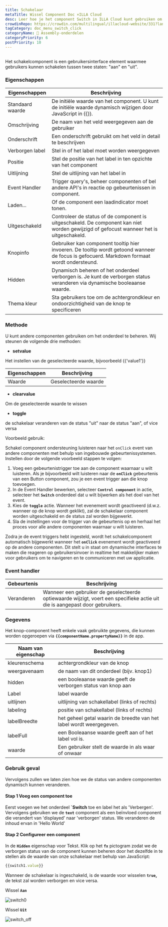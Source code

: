 ```yaml
---
title: Schakelaar
metaTitle: Wissel Component Doc ×ILLA Cloud
desc: Leer hoe je het component Switch in ILLA Cloud kunt gebruiken om een gebruikersinterface te maken die gebruikers laat schakelen tussen twee opties. Zie voorbeelden en eigenschappen van Switch.
crowdinRepo: https://crowdin.com/multilingual/illacloud-website/331?languages=nl&filter=basic&value=0
tagCategory: doc_menu_switch_click
categoryName: 🧬 Assembly-onderdelen
categoryPriority: 6
postPriority: 10
---
```


## <h2 hidden>Wat is Switch?</h2>

Het schakelcomponent is een gebruikersinterface element waarmee gebruikers kunnen schakelen tussen twee staten: "aan" en "uit".

### Eigenschappen

| Eigenschappen    | Beschrijving                                                                                                                               |
| ---------------- | ------------------------------------------------------------------------------------------------------------------------------------------ |
| Standaard waarde | De initiële waarde van het component. U kunt de initiële waarde dynamisch wijzigen door JavaScript in {{}}.                                |
| Omschrijving     | De naam van het veld weergegeven aan de gebruiker                                                                                          |
| Onderschrift     | Een onderschrift gebruikt om het veld in detail te beschrijven                                                                             |
| Verborgen label  | Stel in of het label moet worden weergegeven                                                                                               |
| Positie          | Stel de positie van het label in ten opzichte van het component                                                                            |
| Uitlijning       | Stel de uitlijning van het label in                                                                                                        |
| Event Handler    | Trigger query's, beheer componenten of bel andere API's in reactie op gebeurtenissen in component.                                         |
| Laden...         | Of de component een laadindicator moet tonen.                                                                                              |
| Uitgeschakeld    | Controleer de status of de component is uitgeschakeld. De component kan niet worden gewijzigd of gefocust wanneer het is uitgeschakeld.    |
| Knopinfo         | Gebruiker kan component tooltip hier invoeren. De tooltip wordt getoond wanneer de focus is gefocuerd. Markdown formaat wordt ondersteund. |
| Hidden           | Dynamisch beheren of het onderdeel verborgen is. Je kunt de verborgen status veranderen via dynamische booleaanse waarde.                  |
| Thema kleur      | Sta gebruikers toe om de achtergrondkleur en ondoorzichtigheid van de knop te specificeren                                                 |

### Methode

U kunt andere componenten gebruiken om het onderdeel te beheren. Wij steunen de volgende drie methoden:

-   **setvalue**

Het instellen van de geselecteerde waarde, bijvoorbeeld {{'value1'}}

| Eigenschappen | Beschrijving         |
| ------------- | -------------------- |
| Waarde        | Geselecteerde waarde |

-   **clearvalue**

Om de geselecteerde waarde te wissen

-   **toggle**

de schakelaar veranderen van de status "uit" naar de status "aan", of vice versa

Voorbeeld gebruik:

Schakel component ondersteuning luisteren naar het `onClick` event van andere componenten met behulp van ingebouwde gebeurtenissystemen. Instellen door de volgende voorbeeld stappen te volgen:

1.  Voeg een gebeurtenistrigger toe aan de component waarnaar u wilt luisteren. Als je bijvoorbeeld wilt luisteren naar de **`onClick`** gebeurtenis van een Button component, zou je een event trigger aan die knop toevoegen.
2.  In de Event Handler bewerken, selecteer **`Control component`** in actie, selecteer het **`Switch`** onderdeel dat u wilt bijwerken als het doel van het event.
3.  Kies de **`toggle`** actie. Wanneer het evenement wordt geactiveerd (d.w.z. wanneer op de knop wordt geklikt), zal de schakelaar component worden uitgeschakeld en de status zal worden bijgewerkt.
4.  Sla de instellingen voor de trigger van de gebeurtenis op en herhaal het proces voor alle andere componenten waarnaar u wilt luisteren.

Zodra je de event triggers hebt ingesteld, wordt het schakelcomponent automatisch bijgewerkt wanneer het **`onClick`** evenement wordt geactiveerd op de andere componenten. Dit stelt u in staat om dynamische interfaces te maken die reageren op gebruikersinvoer in realtime het makkelijker maken voor gebruikers om te navigeren en te communiceren met uw applicatie.

### Event handler

| Gebeurtenis | Beschrijving                                                                                                                 |
| ----------- | ---------------------------------------------------------------------------------------------------------------------------- |
| Veranderen  | Wanneer een gebruiker de geselecteerde optiewaarde wijzigt, voert een specifieke actie uit die is aangepast door gebruikers. |

### Gegevens

Het knop-component heeft enkele vaak gebruikte gegevens, die kunnen worden opgeroepen via **`{{componentName.propertyName}}`** in de app.

| Naam van eigenschap | Beschrijving                                                        |
| ------------------- | ------------------------------------------------------------------- |
| kleurenschema       | achtergrondkleur van de knop                                        |
| weergavenaam        | de naam van dit onderdeel (bijv. knop1)                             |
| hidden              | een booleaanse waarde geeft de verborgen status van knop aan        |
| Label               | label waarde                                                        |
| uitlijnen           | uitlijning van schakellabel (links of rechts)                       |
| labeling            | positie van schakellabel (links of rechts)                          |
| labelBreedte        | het geheel getal waarin de breedte van het label wordt weergegeven. |
| labelFull           | een Booleaanse waarde geeft aan of het label vol is.                |
| waarde              | Een gebruiker stelt de waarde in als waar of onwaar                 |

### Gebruik geval

Vervolgens zullen we laten zien hoe we de status van andere componenten dynamisch kunnen veranderen. 

#### Stap 1 Voeg een component toe

Eerst voegen we het onderdeel **\`Switch** toe en label het als 'Verbergen'. Vervolgens gebruiken we de **`text`** component als een beïnvloed component die verandert van 'displayed' naar 'verborgen' status. We veranderen de inhoud ervan in 'Hello World' 

#### Stap 2 Configureer een component

In de **`Hidden`** eigenschap voor Tekst. Klik op het **`fx`** pictogram zodat we de verborgen status van de component kunnen beheren door het dezelfde in te stellen als de waarde van onze schakelaar met behulp van JavaScript:

```jsx
{{switch1.value}}
```

Wanneer de schakelaar is ingeschakeld, is de waarde voor wisselen **`true`,** de tekst zal worden verborgen en vice versa.

Wissel **`Aan`** 

![switch0](https://cdn.illacloud.com/official-website/img/docs/switch0.png)

Wissel **`Uit`**

![switch_off](https://cdn.illacloud.com/official-website/img/docs/switch_off.png)
